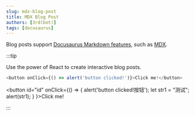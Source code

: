 ```yaml
---
slug: mdx-blog-post
title: MDX Blog Post
authors: [3rd(bot)]
tags: [docusaurus]
---
```


Blog posts support [Docusaurus Markdown features](https://docusaurus.io/docs/markdown-features), such as [MDX](https://mdxjs.com/).

:::tip

Use the power of React to create interactive blog posts.

```js
<button onClick={() => alert('button clicked!')}>Click me!</button>
```

<button id="id" onClick={() => {
alert('button clicked!按钮');
let str1 = "测试";
alert(str1);
}
}>Click me!</button>

:::